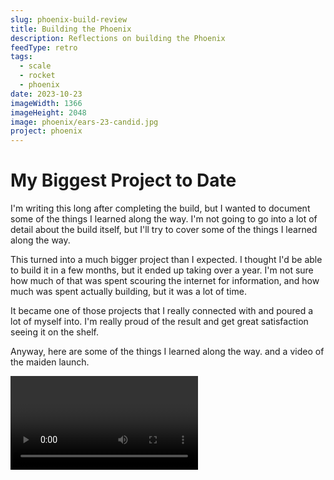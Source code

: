 ```yaml
---
slug: phoenix-build-review
title: Building the Phoenix
description: Reflections on building the Phoenix
feedType: retro
tags:
  - scale
  - rocket
  - phoenix
date: 2023-10-23
imageWidth: 1366
imageHeight: 2048
image: phoenix/ears-23-candid.jpg
project: phoenix
---
```

# My Biggest Project to Date

I'm writing this long after completing the build, but I wanted to document some
of the things I learned along the way. I'm not going to go into a lot of detail
about the build itself, but I'll try to cover some of the things I learned along
the way.

This turned into a much bigger project than I expected. I thought I'd be able to
build it in a few months, but it ended up taking over a year. I'm not sure how
much of that was spent scouring the internet for information, and how much was
spent actually building, but it was a lot of time.

It became one of those projects that I really connected with and poured a lot of
myself into. I'm really proud of the result and get great satisfaction seeing it
on the shelf.

Anyway, here are some of the things I learned along the way. and a video of the
maiden launch.

<Video id='zs7nO5iPX6Y' caption='The maiden launch'/>

## The Loc Precision Phoenix kit is a great starting point

As an expert level kit, there are no instructions but the parts are excellent
quality materials and fabricated to high precision. Everything fits as it should
and presents a lot of scope for customisation.

The nosecone is an exceptions here. The kit is supplied with a standard Loc 7.5"
ogive nosecone, which is a heavy duty part and great for normal use. The Phoenix
requires a Phoenix nosecone and I fabricated that myself. The difference is
remarkable.

<BlogImage src='phoenix/build/nosecones' alt='phoenix nosecone comparison'/>

Otherwise, I built the kit largely as intended.

The details for the nosecone fabrication are over in
the [build section]('/builds/phoenix-missile/nosecone')
